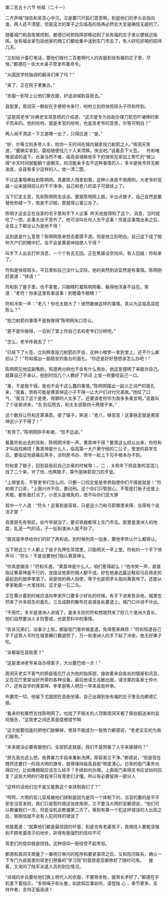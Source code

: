 

第二百五十六节 秋赋（二十一）

二齐声喊“瑞伍和吴亚心中沉，泣是要穴尺狐们意思啊。到底他们的矛头会指向谁，两人还不清楚，但是这次的案子之后临高的局再必然会大变是确信无疑的了。

随着城门和县衙被控制，都德已经把指挥部移动到了张有福的庄子里以便就近指挥。张有福全家包括他家的佣工们都给集中送到东门市去了，有人好吃好喝的招待几天。

“立刻给计委打电话，要他们拨付二百套明代人的衣服到张有福的庄子里，尽快。”都德在一张大木桌子旁发布着命令。

“从国民学校抽调的翻泽们来了吗？”

“来了，正在院子里集合。”

“衣服一到导上让他们换衣服，护送进城到县衙去。”

县衙里，周洞天一朝权在手便把令来行，吩咐立刻将快班班头子符和传到。

“这是周老爷”孙典史言简意核的介绍道，“这次是专为协助办理刀箭恐吓诸伸的案子而来的。他的吩咐，就是本官的吩咐，也是吴老爷的意思，尔等可明白？”

两人闹不清这一下又是哪一出了，只得应道：“是。”

“好，尔等立刻多带人手，给你一天时间在城内辑拿投刀射箭之人。”周洞天笑道，“要确实拿到，莫给随便找几个人来顶罪。快去吧。”说着丢下火签。    符和唯唯诺诺的退下。此事当然不难，临高县城极他手下的快班兄弟加上帮忙的“做公得”半天时间就能翻个底朝天。何况能亲手去干这种事情的人，多半是些市井无赖泼皮，全县有多少这样的人。他一清二楚。

不过这事情牵扯到陈明网。真要把人饵拿到案，这种小泼皮不用用刑，大老爷的官威一出来就得招认的干干净净。自己和老八的梁子可就结上了。

当下打定主意，先和陈明网去谈谈。要是陈明网上路，半出点银子，自己自然是要替他弥缝一下，若是不识相，那就得公事公办了。

陈明才这会正在自家的宅子里和手下人议事  昨天他就得知了这个，消息，当时就吃了一惊，此事太出乎意外了，他可没叫任何人去干这事！但是这事情出来之后，全县上下都会认为是他干得！

这到底是什么意思？陈明网思来想去着摸不透。但是他立刻明白。自己这下成了暗仲大户们的眼中钉。会不会是黄禀坤指使人干得？

叫手下人出去打听消息，一个个有去无回。正在焦躁没奈何间，有人回报：符和来了。

符和是快班班头，平日里和自己没什么交际，他的突然到访显然是有事情。陈明刚赶紧道：“快请！”

符和到了屋子里，也不客套，只眼睛盯着陈明网看，看得他浑身不自在。笑道：“老符！你来这里有事说事！别瞪着牛眼睛！”

符和冷笑一声：“老八！你也太胆大了！居然敢做这样的事情。真以为这临高县姓陈么？”

“投刀射箭的事情不是我做得”陈明网矢口否认。

“是不是你做得，一会到了堂上你自己去和老爷们分辨吧。”

“怎么，老爷传我去了？”

“已经下了火签，立刻辉拿投刀射箭的歹徒，这种小喽罗一拿到堂上，还不什么都招认了！”符和摆出一副稳坐钓鱼台的面孔，“你还是好好想想该怎么办吧！”

陈明网见他这副嘴脸，知道再分辨也不会有什么用处。他这是摆明了来敲诈自己。就算自己不承认，他到时找几个人教好了供词 上堂一样要咬自己一口。

“事，不是我干得。我也不会干这么蠢的事情。”陈明网摆出一副义正词严的面孔来，“我看，倒有可能是黄禀坤这小子干得一让大户们对付兄弟我。”他叹了口气，“我当了这个差使，得罪的人太多了。还要请老符你为我多多美言啊。”说着叫了个徒弟进来，“去 到后院去，和太太说取四十两银子来。”

这个数目让符和还算满意。接了银子，笑道：“老八，够意思！这事铁定就是黄禀坤这小子干得了！”

“有劳了。”陈明网拱手称谢，“恕不远送。”

看着符和出去的背影，陈明网冷笑一声。黄禀坤干得？要真这么招认出来，你符和才叫自找麻烦！黄禀坤是什么人，临高第一大户黄守统的二公子，堂堂的县学生员。要指证他是幕后黑手，没刑房书办、师爷一起上下勾手根本办不到。

符和拿了银子，回到县衙前自己办案的时候常；。二 ，关照年下把县里的混混儿找了二个来，许了他…也两银子，算作是妹箭投刀的歹徒。

“上得堂去，不管老爷们怎么问，只要一口咬定是是李恭指使你们干得是就是！”符和喝了口茶，“上面兴许不信，要动刑。这个你们只管放心。不管是打板子还是上夹棍，都有我打点了。小苦头是难免的，绝不叫你们受大罪

其中一个人道：“符头！这事到是容易，只是这小刀和弓箭哪里来得，总得有个说法才是  ”

县里原先有铁匠，如今早就没了。要买铁器都得上东门市去。那里是澳洲人的地盘，乱说一气的话，子一扯到澳洲人就不妙了。

“就说是李恭给你们的好了再和说。到时候刑具一加身，要他李恭认什么都得认。

当下把这三个人都上了链子先押在茶馆里，只能明天一早上堂。符和的一个手下悄声问：“符头！不是说要他们指认黄禀坤么

“你真是糊涂！”符和斥道。“黄禀坤是什么人，咱们惹得起么！”他冷笑一声，直接指证黄禀坤是不行的，连指证他家的佣人都不成。好在他身边最近鞍前马后奔走的最起劲的就李孝朋了。说是他的佣人指使，等于也是把矛头指向黄禀坤了。还能从李家勒索一大笔钱财。这才是一石二鸟。

正在算计着到时候应该向李家开口要多少好处的时候，有手下进来告诉他，城里忽然来了许多陌生的面孔，三五成群的散布在县城各处要道上。城门口许进不许出。

“不用忙，多半是澳洲人进城了。是来关防的符和想既然来了好几个澳洲大首长，他们自然要派人关防警戒，也是意料中的事情。

“告诉兄弟们，没事少上街，都留衙门里听候差遣，免得惹来麻烦！”符和知道自己手下这帮人平时在城里横行霸道惯了，万一和澳洲人的手下起了冲突，绝无好果子吃。

“全都留在县衙里？”

“这是澳洲老爷亲自办得案子，大伙要巴结一点！”

周洞天老实不客气的把县衙花厅占为他的指挥部，接收着来自各处的情报和讯息。又在花厅里架设好所需的各种设备。最后他请王兆敏出面，请涉案的各家士仲大户，还有县学的黄禀坤、李孝朋等人明日一早来县衙听审。

布置完一切，他留下尤国团在县衙坐镇，自己出城到张有福的庄子里去向都德汇报。

“看来符和果然去找陈明网了。也找了不相关的人顶罪周洞天看了周伯韬送来的监视报告，“这胥吏之间还真是盘根错节啊

“这次就要彻底的把他们肢解掉，使其不能成为一股势力都德说，“老老实实的为我们服务。”

“本来就没必要收服他们，全部抓走就是。我们不是预备了人手来接替吗？”

“原先我也这么想。依靠暴力手段来重新洗牌。即容易又干净。”都德说，“但是现在既然还要打一阶段大明的旗号，就得保持临高县衙“明皮澳心。日常的衙门事务也得应付，比如缴粮赋应该怎么经手？手续如何办理，上面衙门来得文书应该如何回复？这些大明的行政程序只有胥吏们才懂。所以有必要留用一部分人

“这样的话他们岂不是又能靠这个来挟制我们了？”

“呵呵，大明的官儿容易被他们挟制是因为是同一个体制下的，当官的要的是平平安安当官发财。我们只是暂时借这张皮用用，又不要当大明的官都德说，“他们可以欺骗我们一次，但是没机会欺骗第二次了。等到有第一个犯这样错误的人出现之后，我相信就不会有人犯同样的错误了

他接着道：“就算他们都是最顽固的坏蛋，到底也有老婆孩子，我相信人要能坚强到不顾老婆孩子的地步，非得有极强烈的信仰不可

胥吏们的信仰就是捞钱。这种信仰一般经受不起考验。

都德和周洞天商量了一番明日审问的程序和要紧事项之后，又和阳河联系，确认一下专门为县衙里的胥吏们预备的“学习班”的营房是否都修好了随时可用。    接着，又询问了陆军派遣人员的到位情况。

“进城的步兵要给他们换上明代人的衣服，不要带步枪，就带长矛好了。”都德在手机里下着指示，“多带绳子和头套，如欲知后事如何，请登陆 心 ，章节更多，支持作者，支持正版阅读！


